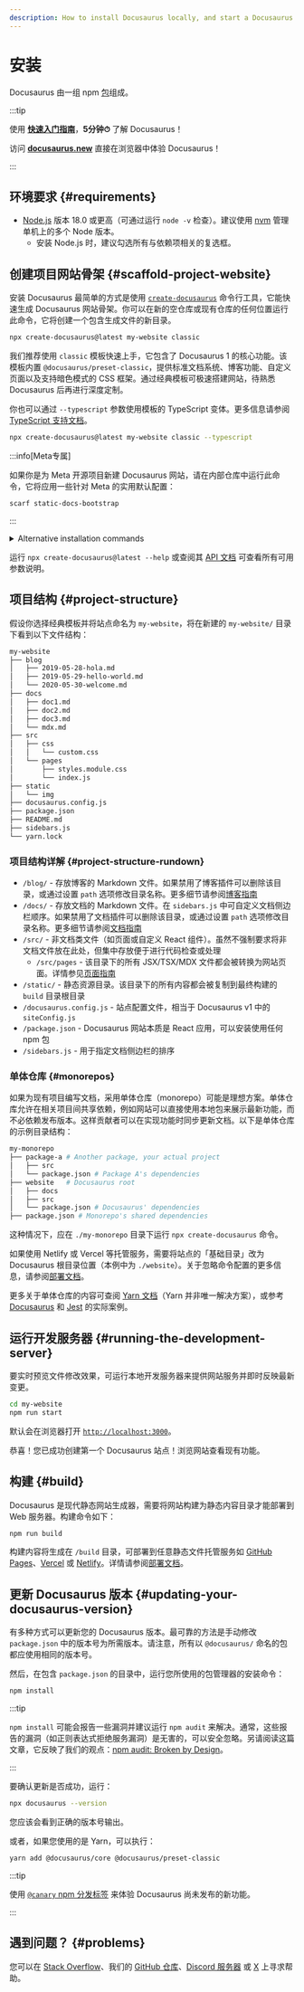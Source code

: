 ```yaml
---
description: How to install Docusaurus locally, and start a Docusaurus site in no time.
---
```


# 安装


Docusaurus 由一组 npm [包](https://github.com/facebook/docusaurus/tree/main/packages)组成。

:::tip

使用 **[快速入门指南](introduction.mdx#fast-track)**，**5分钟⏱** 了解 Docusaurus！

访问 **[docusaurus.new](https://docusaurus.new)** 直接在浏览器中体验 Docusaurus！

:::

## 环境要求 {#requirements}

- [Node.js](https://nodejs.org/en/download/) 版本 18.0 或更高（可通过运行 `node -v` 检查）。建议使用 [nvm](https://github.com/nvm-sh/nvm) 管理单机上的多个 Node 版本。
  - 安装 Node.js 时，建议勾选所有与依赖项相关的复选框。

## 创建项目网站骨架 {#scaffold-project-website}

安装 Docusaurus 最简单的方式是使用 [`create-docusaurus`](./api/misc/create-docusaurus.mdx) 命令行工具，它能快速生成 Docusaurus 网站骨架。你可以在新的空仓库或现有仓库的任何位置运行此命令，它将创建一个包含生成文件的新目录。

```bash
npx create-docusaurus@latest my-website classic
```

我们推荐使用 `classic` 模板快速上手，它包含了 Docusaurus 1 的核心功能。该模板内置 `@docusaurus/preset-classic`，提供标准文档系统、博客功能、自定义页面以及支持暗色模式的 CSS 框架。通过经典模板可极速搭建网站，待熟悉 Docusaurus 后再进行深度定制。

你也可以通过 `--typescript` 参数使用模板的 TypeScript 变体。更多信息请参阅 [TypeScript 支持文档](./typescript-support.mdx)。

```bash
npx create-docusaurus@latest my-website classic --typescript
```

:::info[Meta专属]

如果你是为 Meta 开源项目新建 Docusaurus 网站，请在内部仓库中运行此命令，它将应用一些针对 Meta 的实用默认配置：

```bash
scarf static-docs-bootstrap
```

:::

<details>
  <summary>Alternative installation commands</summary>

You can also initialize a new project using your preferred project manager:

```bash npm2yarn
npm init docusaurus
```

</details>

运行 `npx create-docusaurus@latest --help` 或查阅其 [API 文档](./api/misc/create-docusaurus.mdx) 可查看所有可用参数说明。

## 项目结构 {#project-structure}

假设你选择经典模板并将站点命名为 `my-website`，将在新建的 `my-website/` 目录下看到以下文件结构：

```bash
my-website
├── blog
│   ├── 2019-05-28-hola.md
│   ├── 2019-05-29-hello-world.md
│   └── 2020-05-30-welcome.md
├── docs
│   ├── doc1.md
│   ├── doc2.md
│   ├── doc3.md
│   └── mdx.md
├── src
│   ├── css
│   │   └── custom.css
│   └── pages
│       ├── styles.module.css
│       └── index.js
├── static
│   └── img
├── docusaurus.config.js
├── package.json
├── README.md
├── sidebars.js
└── yarn.lock
```

### 项目结构详解 {#project-structure-rundown}

- `/blog/` - 存放博客的 Markdown 文件。如果禁用了博客插件可以删除该目录，或通过设置 `path` 选项修改目录名称。更多细节请参阅[博客指南](blog.mdx)
- `/docs/` - 存放文档的 Markdown 文件。在 `sidebars.js` 中可自定义文档侧边栏顺序。如果禁用了文档插件可以删除该目录，或通过设置 `path` 选项修改目录名称。更多细节请参阅[文档指南](./guides/docs/docs-introduction.mdx)
- `/src/` - 非文档类文件（如页面或自定义 React 组件）。虽然不强制要求将非文档文件放在此处，但集中存放便于进行代码检查或处理
  - `/src/pages` - 该目录下的所有 JSX/TSX/MDX 文件都会被转换为网站页面。详情参见[页面指南](guides/creating-pages.mdx)
- `/static/` - 静态资源目录。该目录下的所有内容都会被复制到最终构建的 `build` 目录根目录
- `/docusaurus.config.js` - 站点配置文件，相当于 Docusaurus v1 中的 `siteConfig.js`
- `/package.json` - Docusaurus 网站本质是 React 应用，可以安装使用任何 npm 包
- `/sidebars.js` - 用于指定文档侧边栏的排序

### 单体仓库 {#monorepos}

如果为现有项目编写文档，采用单体仓库（monorepo）可能是理想方案。单体仓库允许在相关项目间共享依赖，例如网站可以直接使用本地包来展示最新功能，而不必依赖发布版本。这样贡献者可以在实现功能时同步更新文档。以下是单体仓库的示例目录结构：

```bash
my-monorepo
├── package-a # Another package, your actual project
│   ├── src
│   └── package.json # Package A's dependencies
├── website   # Docusaurus root
│   ├── docs
│   ├── src
│   └── package.json # Docusaurus' dependencies
├── package.json # Monorepo's shared dependencies
```

这种情况下，应在 `./my-monorepo` 目录下运行 `npx create-docusaurus` 命令。

如果使用 Netlify 或 Vercel 等托管服务，需要将站点的「基础目录」改为 Docusaurus 根目录位置（本例中为 `./website`）。关于忽略命令配置的更多信息，请参阅[部署文档](./deployment.mdx#deploying-to-netlify)。

更多关于单体仓库的内容可查阅 [Yarn 文档](https://yarnpkg.com/features/workspaces)（Yarn 并非唯一解决方案），或参考 [Docusaurus](https://github.com/facebook/docusaurus) 和 [Jest](https://github.com/facebook/jest) 的实际案例。

## 运行开发服务器 {#running-the-development-server}

要实时预览文件修改效果，可运行本地开发服务器来提供网站服务并即时反映最新变更。

```bash npm2yarn
cd my-website
npm run start
```

默认会在浏览器打开 [`http://localhost:3000`](http://localhost:3000)。

恭喜！您已成功创建第一个 Docusaurus 站点！浏览网站查看现有功能。

## 构建 {#build}

Docusaurus 是现代静态网站生成器，需要将网站构建为静态内容目录才能部署到 Web 服务器。构建命令如下：

```bash npm2yarn
npm run build
```

构建内容将生成在 `/build` 目录，可部署到任意静态文件托管服务如 [GitHub Pages](https://pages.github.com/)、[Vercel](https://vercel.com/) 或 [Netlify](https://www.netlify.com/)。详情请参阅[部署文档](deployment.mdx)。

## 更新 Docusaurus 版本 {#updating-your-docusaurus-version}

有多种方式可以更新您的 Docusaurus 版本。最可靠的方法是手动修改 `package.json` 中的版本号为所需版本。请注意，所有以 `@docusaurus/` 命名的包都应使用相同的版本号。


<UpgradeGuide />

然后，在包含 `package.json` 的目录中，运行您所使用的包管理器的安装命令：

```bash npm2yarn
npm install
```

:::tip

`npm install` 可能会报告一些漏洞并建议运行 `npm audit` 来解决。通常，这些报告的漏洞（如正则表达式拒绝服务漏洞）是无害的，可以安全忽略。另请阅读这篇文章，它反映了我们的观点：[npm audit: Broken by Design](https://overreacted.io/npm-audit-broken-by-design/)。

:::

要确认更新是否成功，运行：

```bash
npx docusaurus --version
```

您应该会看到正确的版本号输出。

或者，如果您使用的是 Yarn，可以执行：

```bash
yarn add @docusaurus/core @docusaurus/preset-classic
```

:::tip

使用 [`@canary` npm 分发标签](/community/canary) 来体验 Docusaurus 尚未发布的新功能。

:::

## 遇到问题？ {#problems}

您可以在 [Stack Overflow](https://stackoverflow.com/questions/tagged/docusaurus)、我们的 [GitHub 仓库](https://github.com/facebook/docusaurus)、[Discord 服务器](https://discordapp.com/invite/docusaurus) 或 [X](https://x.com/docusaurus) 上寻求帮助。